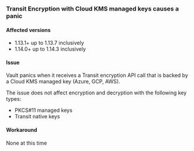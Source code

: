 ### Transit Encryption with Cloud KMS managed keys causes a panic

#### Affected versions

- 1.13.1+ up to 1.13.7 inclusively
- 1.14.0+ up to 1.14.3 inclusively

#### Issue

Vault panics when it receives a Transit encryption API call that is backed by a Cloud KMS managed key (Azure, GCP, AWS).

<Note>
The issue does not affect encryption and decryption with the following key types:

- PKCS#11 managed keys
- Transit native keys

</Note>

#### Workaround

None at this time
